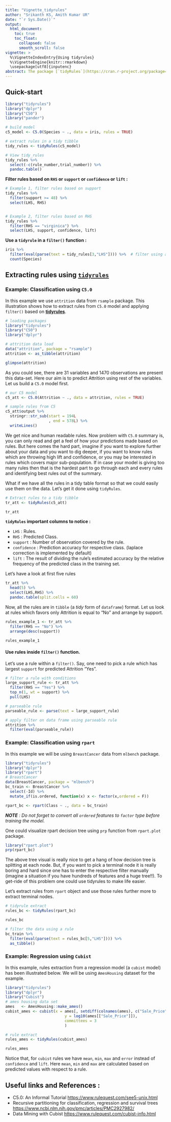 ```yaml
---
title: "Vignette_tidyrules"
author: "Srikanth KS, Amith Kumar UR"
date: "`r Sys.Date()`"
output: 
  html_document:
    toc: true
    toc_float:
      collapsed: false
      smooth_scroll: false
vignette: >
  %\VignetteIndexEntry{Using tidyrules}
  %\VignetteEngine{knitr::rmarkdown}
  \usepackage[utf8]{inputenc}
abstract: The package [`tidyRules`](https://cran.r-project.org/package=tidyrules) is meant to extract rules from model objects to a `tibble/data.frame` format. Currently this package supports `C5.0`, `rpart` and `cubist` models. 
---
```

## Quick-start
```r
library("tidyrules")
library("dplyr")
library("C50")
library("pander")

# build model
c5_model <- C5.0(Species ~ ., data = iris, rules = TRUE)

# extract rules in a tidy tibble
tidy_rules <- tidyRules(c5_model)

# View tidy_rules
tidy_rules %>% 
  select(-c(rule_number,trial_number)) %>% 
  pandoc.table()
```

**Filter rules based on `RHS` or `support` or `confidence` or `lift` :**
```r
# Example 1, filter rules based on support
tidy_rules %>% 
  filter(support >= 48) %>% 
  select(LHS, RHS)


# Example 2, filter rules based on RHS
tidy_rules %>% 
  filter(RHS == "virginica") %>% 
  select(LHS, support, confidence, lift)
```

**Use a `tidyrule` in a `filter()` function :**
```r
iris %>% 
  filter(eval(parse(text = tidy_rules[3,"LHS"]))) %>%  # filter using a C5 rule
  count(Species)
```

## Extracting rules using [`tidyrules`](https://cran.r-project.org/package=tidyrules)
### Example: Classification using `C5.0`
In this example we use `attrition` data from `rsample` package. This 
illustration shows how to extract rules from `C5.0` model  and applying `filter()` 
based on [**tidyrules**](https://cran.r-project.org/package=tidyrules). 

```r
# loading packages
library("tidyrules")
library("C50")
library("dplyr")

# attrition data load
data("attrition", package = "rsample")
attrition <- as_tibble(attrition)

glimpse(attrition)
```

As you could see, there are 31 variables and 1470 observations are present this 
data-set. Here our aim is to predict Attrition using rest of the variables. Let 
us build a `C5.0` model first. 
```r
# our C5 model
c5_att <- C5.0(Attrition ~ ., data = attrition, rules = TRUE)

# sample rules from C5
c5_att$output %>% 
  stringr::str_sub(start = 194L
                   , end = 578L) %>% 
  writeLines()
```

We get nice and human readable rules. Now problem with `C5.0` summary is, you 
can only read and get a feel of how your predictions made based on rules. But 
here comes the hard part, imagine if you want to explore further about your data
and you want to dig deeper, if you want to know rules which are throwing high 
lift and confidence, or you may be interested in rules which covers major 
sub-population. If in case your model is giving too many rules then that is the 
hardest part to go through each and every rules and identifying best rules out 
of the summary. 

What if we have all the rules in a tidy table format so that we could easily use 
them on the data. Let's get it done using `tidyRules`.

```r
# Extract rules to a tidy tibble
tr_att <- tidyRules(c5_att)

tr_att
```
__`tidyRules` important columns to notice :__

  * `LHS` : Rules.
  * `RHS` : Predicted Class. 
  * `support` : Number of observation covered by the rule. 
  * `confidence` : Prediction accuracy for respective class. (laplace correction is implemented by default)
  * `lift` : The result of dividing the rule's estimated accuracy by the relative frequency of the predicted class in the training set.

Let's have a look at first five rules

```r
tr_att %>% 
  head(5) %>% 
  select(LHS,RHS) %>% 
  pandoc.table(split.cells = 60)
```

Now, all the rules are in `tibble` (a _tidy_ form of `dataframe`) format. Let us
look at rules which favors only Attrition is equal to "No" and arrange by 
support.

```r
rules_example_1 <- tr_att %>% 
  filter(RHS == "No") %>% 
  arrange(desc(support))

rules_example_1
```

#### Use rules inside `filter()` function. 
Let's use a rule within a `filter()`. Say, one need to pick a rule which has 
largest `support` for predicted Attrition "Yes". 

```r
# filter a rule with conditions
large_support_rule <- tr_att %>% 
  filter(RHS == "Yes") %>% 
  top_n(1, wt = support) %>% 
  pull(LHS)

# parseable rule 
parseable_rule <- parse(text = large_support_rule)

# apply filter on data frame using parseable rule
attrition %>% 
  filter(eval(parseable_rule))
```


### Example: Classification using `rpart`
In this example we will be using `BreastCancer` data from `mlbench` package. 
```r
library("tidyrules")
library("dplyr")
library("rpart")
# BreastCancer
data(BreastCancer, package = "mlbench")
bc_train <- BreastCancer %>%
  select(-Id) %>%
  mutate_if(is.ordered, function(x) x <- factor(x,ordered = F))

rpart_bc <- rpart(Class ~ ., data = bc_train)
```

*__NOTE__ : Do not forget to convert all `ordered` features to `factor` type
before training the model.*

One could visualize rpart decision tree using `prp` function from `rpart.plot` package. 
```r
library("rpart.plot")
prp(rpart_bc)
```

The above tree visual is really nice to get a hang of how decision tree is splitting at each node. But, if you want to pick a terminal node it is really boring and hard 
since one has to enter the respective filter manually (imagine a situation if you have hundreds of features and a huge tree!!). To get-ride of this problem
one could use tidyrules to make life easier. 

Let's extract rules from `rpart` object and use those rules further more to extract terminal nodes. 

```r
# tidyrule extract
rules_bc <- tidyRules(rpart_bc)

rules_bc

# filter the data using a rule 
bc_train %>% 
  filter(eval(parse(text = rules_bc[5,"LHS"]))) %>% 
  as_tibble()
```

### Example: Regression using `Cubist`
In this example, rules extraction from a regression model (a `cubist` model) has 
been illustrated below. We will be using `AmesHousing` dataset for the example.  

```r
library("tidyrules")
library("dplyr")
library("Cubist")
# ames housing data set
ames   <- AmesHousing::make_ames()
cubist_ames <- cubist(x = ames[, setdiff(colnames(ames), c("Sale_Price"))],
                          y = log10(ames[["Sale_Price"]]),
                          committees = 3
                          )

# rule extract 
rules_ames <- tidyRules(cubist_ames)

rules_ames
```

Notice that, for `cubist` rules we have `mean`, `min`, `max` and `error` instead 
of `confidence` and `lift`. Here `mean`, `min` and `max` are calculated based on predicted values with respect to a rule. 

## Useful links and References : 

* C5.0: An Informal Tutorial <https://www.rulequest.com/see5-unix.html>
* Recursive partitioning for classification, regression and survival trees <https://www.ncbi.nlm.nih.gov/pmc/articles/PMC2927982/>
* Data Mining with Cubist <https://www.rulequest.com/cubist-info.html>
